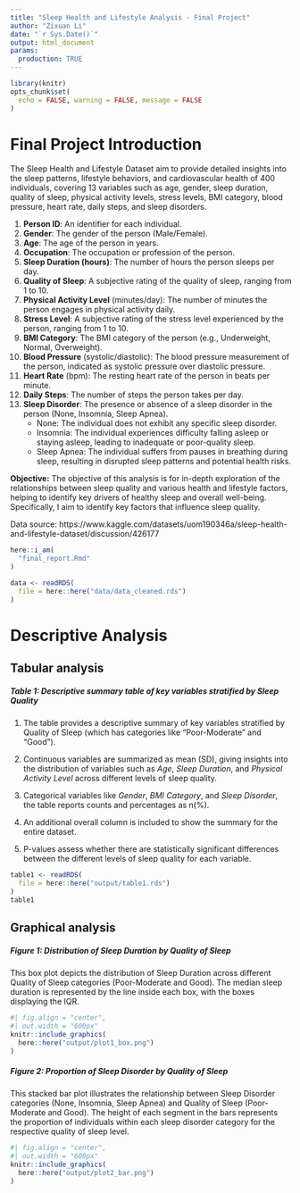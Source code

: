 ```yaml
---
title: "Sleep Health and Lifestyle Analysis - Final Project"
author: "Zixuan Li"
date: "`r Sys.Date()`"
output: html_document
params:
  production: TRUE
---
```


```r
library(knitr)
opts_chunk$set(
  echo = FALSE, warning = FALSE, message = FALSE
)
```


# Final Project Introduction
The Sleep Health and Lifestyle Dataset aim to provide detailed insights into the sleep patterns, lifestyle behaviors, and cardiovascular health of 400 individuals, covering 13 variables such as age, gender, sleep duration, quality of sleep, physical activity levels, stress levels, BMI category, blood pressure, heart rate, daily steps, and sleep disorders.

  1. **Person ID**: An identifier for each individual.
  2. **Gender**: The gender of the person (Male/Female).
  3. **Age**: The age of the person in years.
  4. **Occupation**: The occupation or profession of the person.
  5. **Sleep Duration (hours)**: The number of hours the person sleeps per day.
  6. **Quality of Sleep**: A subjective rating of the quality of sleep, ranging from 1 to 10.
  7. **Physical Activity Level** (minutes/day): The number of minutes the person engages in physical activity daily.
  8. **Stress Level**: A subjective rating of the stress level experienced by the person, ranging from 1 to 10.
  9. **BMI Category**: The BMI category of the person (e.g., Underweight, Normal, Overweight).
  10. **Blood Pressure** (systolic/diastolic): The blood pressure measurement of the person, indicated as systolic pressure over diastolic pressure.
  11. **Heart Rate** (bpm): The resting heart rate of the person in beats per minute.
  12. **Daily Steps**: The number of steps the person takes per day.
  13. **Sleep Disorder**: The presence or absence of a sleep disorder in the person (None, Insomnia, Sleep Apnea).
      * None: The individual does not exhibit any specific sleep disorder.
      * Insomnia: The individual experiences difficulty falling asleep or staying asleep, leading to inadequate or poor-quality sleep.
      * Sleep Apnea: The individual suffers from pauses in breathing during sleep, resulting in disrupted sleep patterns and potential health risks.
  
**Objective:** The objective of this analysis is for in-depth exploration of the relationships between sleep quality and various health and lifestyle factors, helping to identify key drivers of healthy sleep and overall well-being. Specifically, I aim to identify key factors that influence sleep quality.

Data source:
https://www.kaggle.com/datasets/uom190346a/sleep-health-and-lifestyle-dataset/discussion/426177


```r
here::i_am(
  "final_report.Rmd"
)
```

```r
data <- readRDS(
  file = here::here("data/data_cleaned.rds")
)
```

# Descriptive Analysis

## Tabular analysis

##### Table 1: Descriptive summary table of key variables stratified by Sleep Quality

1. The table provides a descriptive summary of key variables stratified by Quality of Sleep (which has categories like "Poor-Moderate" and "Good").

2. Continuous variables are summarized as mean (SD), giving insights into the distribution of variables such as *Age*, *Sleep Duration*, and *Physical Activity Level* across different levels of sleep quality.

3. Categorical variables like *Gender*, *BMI Category*, and *Sleep Disorder*, the table reports counts and percentages as n(%).

4. An additional overall column is included to show the summary for the entire dataset.

5. P-values assess whether there are statistically significant differences between the different levels of sleep quality for each variable.

```r
table1 <- readRDS(
  file = here::here("output/table1.rds")
)
table1
```

## Graphical analysis

##### Figure 1: Distribution of Sleep Duration by Quality of Sleep

This box plot depicts the distribution of Sleep Duration across different Quality of Sleep categories (Poor-Moderate and Good). The median sleep duration is represented by the line inside each box, with the boxes displaying the IQR.

```r
#| fig.align = "center",
#| out.width = "600px"
knitr::include_graphics(
  here::here("output/plot1_box.png")
)
```

##### Figure 2: Proportion of Sleep Disorder by Quality of Sleep

This stacked bar plot illustrates the relationship between Sleep Disorder categories (None, Insomnia, Sleep Apnea) and Quality of Sleep (Poor-Moderate and Good). The height of each segment in the bars represents the proportion of individuals within each sleep disorder category for the respective quality of sleep level.

```r
#| fig.align = "center",
#| out.width = "600px"
knitr::include_graphics(
  here::here("output/plot2_bar.png")
)
```

